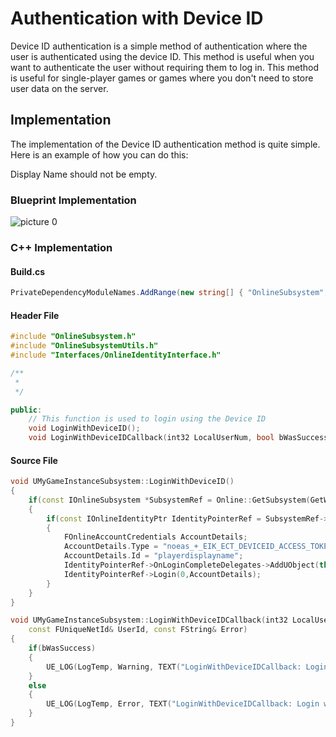 
# Authentication with Device ID

Device ID authentication is a simple method of authentication where the user is authenticated using the device ID. This method is useful when you want to authenticate the user without requiring them to log in. This method is useful for single-player games or games where you don't need to store user data on the server.

## Implementation

The implementation of the Device ID authentication method is quite simple. Here is an example of how you can do this:

<Callout type="warning">
    Display Name should not be empty. 
</Callout>

### Blueprint Implementation

![picture 0](../../../images/def2a36fc9c9cd2d3fe82f524064b11e2760c395b47b4cb2e4cc490d7b380d1c.png)  

### C++ Implementation



#### Build.cs

```c#
PrivateDependencyModuleNames.AddRange(new string[] { "OnlineSubsystem", "OnlineSubsystemUtils" });
```

#### Header File

```cpp
#include "OnlineSubsystem.h"
#include "OnlineSubsystemUtils.h"
#include "Interfaces/OnlineIdentityInterface.h"

/**
 * 
 */

public:
	// This function is used to login using the Device ID
	void LoginWithDeviceID();
	void LoginWithDeviceIDCallback(int32 LocalUserNum, bool bWasSuccess, const FUniqueNetId& UserId, const FString& Error);
```

#### Source File

```cpp
void UMyGameInstanceSubsystem::LoginWithDeviceID()
{
	if(const IOnlineSubsystem *SubsystemRef = Online::GetSubsystem(GetWorld()))
	{
		if(const IOnlineIdentityPtr IdentityPointerRef = SubsystemRef->GetIdentityInterface())
		{
			FOnlineAccountCredentials AccountDetails;
			AccountDetails.Type = "noeas_+_EIK_ECT_DEVICEID_ACCESS_TOKEN";
			AccountDetails.Id = "playerdisplayname";
			IdentityPointerRef->OnLoginCompleteDelegates->AddUObject(this,&UMyGameInstanceSubsystem::LoginWithDeviceIDCallback);
			IdentityPointerRef->Login(0,AccountDetails);
		}
	}
}

void UMyGameInstanceSubsystem::LoginWithDeviceIDCallback(int32 LocalUserNum, bool bWasSuccess,
	const FUniqueNetId& UserId, const FString& Error)
{
	if(bWasSuccess)
	{
		UE_LOG(LogTemp, Warning, TEXT("LoginWithDeviceIDCallback: Login was successful. UserID: %s"), *UserId.ToString());
	}
	else
	{
		UE_LOG(LogTemp, Error, TEXT("LoginWithDeviceIDCallback: Login was not successful. Error: %s"), *Error);
	}
}
```
